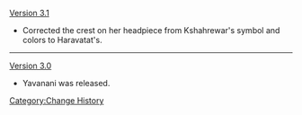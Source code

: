 [[Version 3.1]]
* Corrected the crest on her headpiece from Kshahrewar's symbol and colors to Haravatat's.
----
[[Version 3.0]]
* Yavanani was released.
<noinclude>[[Category:Change History]]</noinclude>